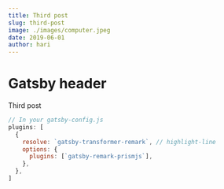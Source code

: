 ```yaml
---
title: Third post
slug: third-post
image: ./images/computer.jpeg
date: 2019-06-01
author: hari
---
```


# Gatsby header

Third post

```javascript
// In your gatsby-config.js
plugins: [
  {
    resolve: `gatsby-transformer-remark`, // highlight-line
    options: {
      plugins: [`gatsby-remark-prismjs`],
    },
  },
]
```
